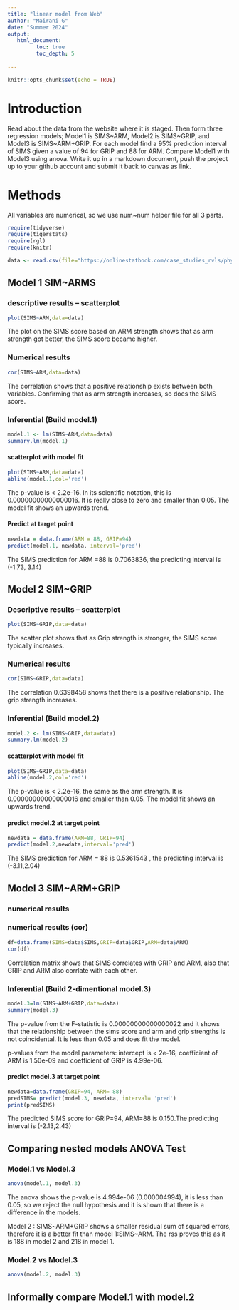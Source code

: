 ```yaml
---
title: "linear model from Web"
author: "Mairani G"
date: "Summer 2024"
output:
   html_document:
         toc: true
         toc_depth: 5
        
---
```


```r
knitr::opts_chunk$set(echo = TRUE)
```
# Introduction

Read about the data from the website where it is staged.  Then form three regression models; Model1 is SIMS~ARM, Model2 is SIMS~GRIP, and Model3 is SIMS~ARM+GRIP. For each model find a 95% prediction interval of SIMS given a value of 94  for GRIP and 88 for ARM. Compare Model1 with Model3 using anova. Write it up in a markdown document, push the project up to your github account and submit it back to canvas as link. 

# Methods
All variables are numerical, so we use num~num helper file for all 3 parts.  

```r
require(tidyverse)
require(tigerstats)
require(rgl)
require(knitr)

```

```r
data <- read.csv(file="https://onlinestatbook.com/case_studies_rvls/physical_strength/data.txt",sep="",header=TRUE)  

```

## Model 1 SIM~ARMS

### descriptive results -- scatterplot

```r
plot(SIMS~ARM,data=data)
```

The plot on the SIMS score based on ARM strength shows that as arm strength got better, the SIMS score became higher.  


### Numerical results

```r
cor(SIMS~ARM,data=data)
```
The correlation shows that a positive relationship exists between both variables. Confirming that as arm strength increases, so does the SIMS score.  

### Inferential  (Build model.1)

```r
model.1 <- lm(SIMS~ARM,data=data)
summary.lm(model.1)
```

#### scatterplot with model fit

```r
plot(SIMS~ARM,data=data)
abline(model.1,col='red')
```

The p-value is < 2.2e-16. In its scientific notation, this is 0.00000000000000016. It is really close to zero and smaller than 0.05. The model fit shows an upwards trend.   

#### Predict at target point

```r
newdata = data.frame(ARM = 88, GRIP=94)
predict(model.1, newdata, interval='pred')
```

The SIMS prediction for ARM =88 is 0.7063836, the predicting interval is (-1.73, 3.14)


## Model 2 SIM~GRIP

### Descriptive results -- scatterplot

```r
plot(SIMS~GRIP,data=data)
```

The scatter plot shows that as Grip strength is stronger, the SIMS score typically increases.  

### Numerical results 

```r
cor(SIMS~GRIP,data=data)
```
The correlation 0.6398458 shows that there is a positive relationship. The grip strength increases.   

### Inferential  (Build model.2)

```r
model.2 <- lm(SIMS~GRIP,data=data)
summary.lm(model.2)
```
#### scatterplot with model fit

```r
plot(SIMS~GRIP,data=data)
abline(model.2,col='red')
```

The p-value is < 2.2e-16, the same as the arm strength. It is 0.00000000000000016 and smaller than 0.05. The model fit shows an upwards trend.   

#### predict model.2 at target point
```r
newdata = data.frame(ARM=88, GRIP=94)
predict(model.2,newdata,interval='pred')
```
The SIMS prediction for ARM = 88 is 0.5361543 , the predicting interval is (-3.11,2.04)  


## Model 3 SIM~ARM+GRIP

### numerical results 

### numerical results (cor)
```r
df=data.frame(SIMS=data$SIMS,GRIP=data$GRIP,ARM=data$ARM)
cor(df)
```

Correlation matrix shows that SIMS correlates with GRIP and ARM, also that GRIP and ARM also corrlate with each other.  

### Inferential  (Build 2-dimentional model.3)

```r
model.3=lm(SIMS~ARM+GRIP,data=data)
summary(model.3)
```

The p-value from the F-statistic is 0.00000000000000022 and it shows that the relationship between the sims score and arm and grip strengths is not coincidental. It is less than 0.05 and does fit the model.

p-values from the model parameters: intercept is < 2e-16, coefficient of ARM is 1.50e-09 and coefficient of GRIP is 4.99e-06.  

#### predict model.3 at target point
  
```r
newdata=data.frame(GRIP=94, ARM= 88)
predSIMS= predict(model.3, newdata, interval= 'pred')
print(predSIMS)
```
The predicted SIMS score for GRIP=94, ARM=88 is 0.150.The predicting interval is (-2.13,2.43) 

## Comparing nested models ANOVA Test

### Model.1 vs Model.3

```r
anova(model.1, model.3)
```

The anova shows the p-value is 4.994e-06 (0.000004994), it is less than 0.05, so we reject the null hypothesis and it is shown that there is a difference in the models.  

Model 2 : SIMS~ARM+GRIP shows a smaller residual sum of squared errors, therefore it is a better fit than model 1:SIMS~ARM. The rss proves this as it is 188 in model 2 and 218 in model 1.  

### Model.2 vs Model.3

```r
anova(model.2, model.3)
```

## Informally compare Model.1 with model.2

